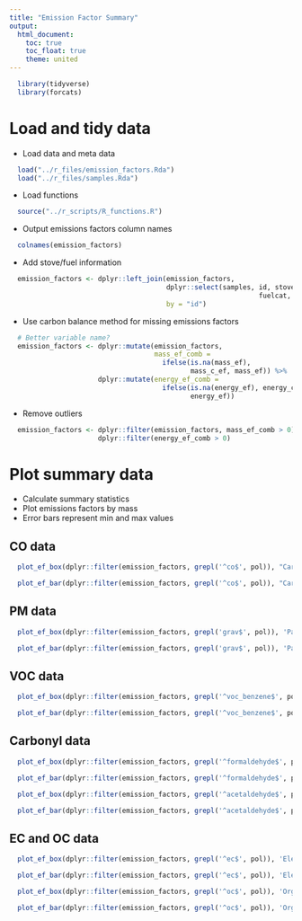 ```yaml
---
title: "Emission Factor Summary"
output:
  html_document:
    toc: true
    toc_float: true
    theme: united
---
```


```r
  library(tidyverse)
  library(forcats)
```

# Load and tidy data

* Load data and meta data

```r
  load("../r_files/emission_factors.Rda")
  load("../r_files/samples.Rda")
```

* Load functions

```r
  source("../r_scripts/R_functions.R")
```

* Output emissions factors column names 

```r
  colnames(emission_factors)
```

* Add stove/fuel information

```r
  emission_factors <- dplyr::left_join(emission_factors, 
                                       dplyr::select(samples, id, stove, fuel,
                                                              fuelcat, stovecat),
                                       by = "id")
```

* Use carbon balance method for missing emissions factors

```r
  # Better variable name?
  emission_factors <- dplyr::mutate(emission_factors, 
                                    mass_ef_comb = 
                                      ifelse(is.na(mass_ef),
                                             mass_c_ef, mass_ef)) %>%
                      dplyr::mutate(energy_ef_comb =
                                      ifelse(is.na(energy_ef), energy_c_ef,
                                             energy_ef))
```

* Remove outliers

```r
  emission_factors <- dplyr::filter(emission_factors, mass_ef_comb > 0) %>%
                      dplyr::filter(energy_ef_comb > 0) 
```

# Plot summary data

* Calculate summary statistics 
* Plot emissions factors by mass
* Error bars represent min and max values

## CO data

```r
  plot_ef_box(dplyr::filter(emission_factors, grepl('^co$', pol)), "Carbon monoxide")
```

```r
  plot_ef_bar(dplyr::filter(emission_factors, grepl('^co$', pol)), "Carbon monoxide")
```

## PM data

```r
  plot_ef_box(dplyr::filter(emission_factors, grepl('grav$', pol)), 'Particulate matter')
```

```r
  plot_ef_bar(dplyr::filter(emission_factors, grepl('grav$', pol)), 'Particulate matter')
```

## VOC data

```r
  plot_ef_box(dplyr::filter(emission_factors, grepl('^voc_benzene$', pol)), 'Benzene')
```

```r
  plot_ef_bar(dplyr::filter(emission_factors, grepl('^voc_benzene$', pol)), 'Benzene')
```

## Carbonyl data

```r
  plot_ef_box(dplyr::filter(emission_factors, grepl('^formaldehyde$', pol)), 'Formaldehyde')
```

```r
  plot_ef_bar(dplyr::filter(emission_factors, grepl('^formaldehyde$', pol)), 'Formaldehyde')
```

```r
  plot_ef_box(dplyr::filter(emission_factors, grepl('^acetaldehyde$', pol)), 'Acetaldehyde')
```

```r
  plot_ef_bar(dplyr::filter(emission_factors, grepl('^acetaldehyde$', pol)), 'Acetaldehyde')
```

## EC and OC data

```r
  plot_ef_box(dplyr::filter(emission_factors, grepl('^ec$', pol)), 'Elemental carbon')
```

```r
  plot_ef_bar(dplyr::filter(emission_factors, grepl('^ec$', pol)), 'Elemental carbon')
```

```r
  plot_ef_box(dplyr::filter(emission_factors, grepl('^oc$', pol)), 'Organic carbon')
```

```r
  plot_ef_bar(dplyr::filter(emission_factors, grepl('^oc$', pol)), 'Organic carbon')
```